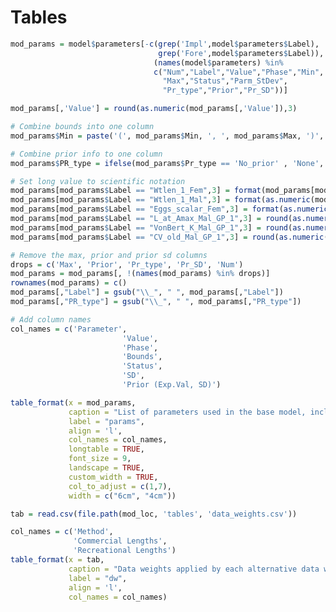 \clearpage
# Tables

<!-- ======================================================= -->
<!-- ***************    Catches      *********************** --> 
<!-- ======================================================= -->

\input{C:/Assessments/2021/copper_rockfish_2021/write_up/or/tex_tables/Catches_All_Years.tex}

\newpage

<!-- ======================================================= -->
<!-- ***************       Data      *********************** --> 
<!-- ======================================================= -->

\input{C:/Assessments/2021/copper_rockfish_2021/write_up/or/tex_tables/OR_Com_Samples.tex}

\newpage

\input{C:/Assessments/2021/copper_rockfish_2021/write_up/or/tex_tables/or_samples.tex}

\newpage



\input{C:/Assessments/2021/copper_rockfish_2021/write_up/or/tex_tables/len_at_age_data.tex}

\newpage


\input{C:/Assessments/2021/copper_rockfish_2021/write_up/or/tex_tables/or_age_samples.tex}

\newpage


<!-- ======================================================= -->
<!-- ***************    Biology      *********************** --> 
<!-- ======================================================= -->





<!-- ======================================================= -->
<!-- ***********   Model Parameters     ******************** --> 
<!-- ======================================================= -->


```r

mod_params = model$parameters[-c(grep('Impl',model$parameters$Label),
							     grep('Fore',model$parameters$Label)),
                                (names(model$parameters) %in%
                                c("Num","Label","Value","Phase","Min",
                                  "Max","Status","Parm_StDev",
                                  "Pr_type","Prior","Pr_SD"))] 

mod_params[,'Value'] = round(as.numeric(mod_params[,'Value']),3)                                 

# Combine bounds into one column
mod_params$Min = paste('(', mod_params$Min, ', ', mod_params$Max, ')', sep='')

# Combine prior info to one column
mod_params$PR_type = ifelse(mod_params$Pr_type == 'No_prior' , 'None', paste(mod_params$Pr_type,' (', mod_params$Prior,  ', ', mod_params$Pr_SD, ')', sep = ''))

# Set long value to scientific notation
mod_params[mod_params$Label == "Wtlen_1_Fem",3] = format(mod_params[mod_params$Label == "Wtlen_1_Fem",3], scientific = TRUE)
mod_params[mod_params$Label == "Wtlen_1_Mal",3] = format(as.numeric(mod_params[mod_params$Label == "Wtlen_1_Mal",3]), scientific = TRUE)
mod_params[mod_params$Label == "Eggs_scalar_Fem",3] = format(as.numeric(mod_params[mod_params$Label == "Eggs_scalar_Fem",3]), scientific = TRUE)
mod_params[mod_params$Label == "L_at_Amax_Mal_GP_1",3] = round(as.numeric(mod_params[mod_params$Label == "L_at_Amax_Mal_GP_1",3]), 4)
mod_params[mod_params$Label == "VonBert_K_Mal_GP_1",3] = round(as.numeric(mod_params[mod_params$Label == "VonBert_K_Mal_GP_1",3]), 3)
mod_params[mod_params$Label == "CV_old_Mal_GP_1",3] = round(as.numeric(mod_params[mod_params$Label == "CV_old_Mal_GP_1",3]), 3)

# Remove the max, prior and prior sd columns
drops = c('Max', 'Prior', 'Pr_type', 'Pr_SD', 'Num')
mod_params = mod_params[, !(names(mod_params) %in% drops)]
rownames(mod_params) = c()
mod_params[,"Label"] = gsub("\\_", " ", mod_params[,"Label"])
mod_params[,"PR_type"] = gsub("\\_", " ", mod_params[,"PR_type"])

# Add column names
col_names = c('Parameter',
                         'Value',
                         'Phase',
                         'Bounds',
                         'Status',
                         'SD',
                         'Prior (Exp.Val, SD)')

table_format(x = mod_params,
             caption = "List of parameters used in the base model, including estimated values and standard deviations (SD), bounds (minimum and maximum), estimation phase (negative values not estimated), status (indicates if parameters are near bounds), and prior type information (mean and SD).",
             label = "params",
             align = 'l',
             col_names = col_names,
             longtable = TRUE,
             font_size = 9,
             landscape = TRUE,
             custom_width = TRUE,
             col_to_adjust = c(1,7), 
             width = c("6cm", "4cm"))                         

```
<!-- ======================================================= -->
<!-- ***********    Like Contributions  ******************** --> 
<!-- ======================================================= -->

\include{tex_tables/likelihoods.tex}


<!-- ======================================================= -->
<!-- ***********       Time Series      ******************** --> 
<!-- ======================================================= -->

\input{C:/Assessments/2021/copper_rockfish_2021/write_up/or/tex_tables/TimeSeries.tex}

\newpage

<!-- ======================================================= -->
<!-- ****************     Sensitivities      *************** --> 
<!-- ======================================================= -->

\include{tex_tables/sensitivities1.tex}

\newpage


```r
tab = read.csv(file.path(mod_loc, 'tables', 'data_weights.csv'))

col_names = c('Method',
			  'Commercial Lengths',
              'Recreational Lengths')
table_format(x = tab,
             caption = "Data weights applied by each alternative data weighting methods.",
             label = "dw",
             align = 'l',
             col_names = col_names)
```

\newpage


\include{tex_tables/sensitivities2.tex}

\newpage




<!-- ======================================================= -->
<!-- ********  Reference Points & Management *************** --> 
<!-- ======================================================= -->

\input{C:/Assessments/2021/copper_rockfish_2021/write_up/or/tex_tables/e_ReferencePoints_ES.tex}

\newpage

\input{C:/Assessments/2021/copper_rockfish_2021/write_up/or/tex_tables/g_Projections_ES.tex}

\newpage